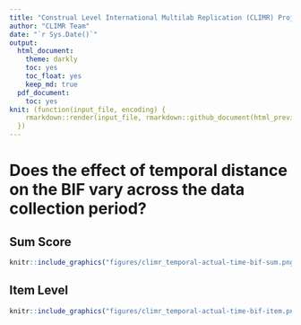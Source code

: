 ```yaml
---
title: "Construal Level International Multilab Replication (CLIMR) Project: Influence of Actual Time on the Temporal Distance Effect"
author: "CLIMR Team"
date: "`r Sys.Date()`"
output:
  html_document:
    theme: darkly
    toc: yes
    toc_float: yes
    keep_md: true
  pdf_document:
    toc: yes
knit: (function(input_file, encoding) {
    rmarkdown::render(input_file, rmarkdown::github_document(html_preview = FALSE), encoding = encoding, output_dir = "./reports/")
  })
---
```


# Does the effect of temporal distance on the BIF vary across the data collection period?

## Sum Score

```r
knitr::include_graphics("figures/climr_temporal-actual-time-bif-sum.png")
```

## Item Level

```r
knitr::include_graphics("figures/climr_temporal-actual-time-bif-item.png")
```